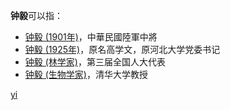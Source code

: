 '''钟毅'''可以指：
* [[钟毅_(1901年)|钟毅 (1901年)]]，中華民國陸軍中將
* [[钟毅_(1925年)|钟毅 (1925年)]]，原名高学文，原河北大学党委书记
* [[钟毅_(林学家)|钟毅 (林学家)]]，第三届全国人大代表
* [[钟毅_(生物学家)|钟毅 (生物学家)]]，清华大学教授

{{disambig}}

[[Category:二字鍾姓人名消歧義|yi]]